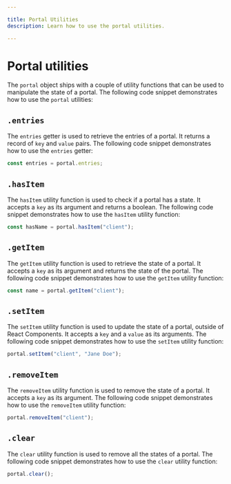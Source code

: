 ```yaml
---

title: Portal Utilities
description: Learn how to use the portal utilities.

---
```


# Portal utilities

The `portal` object ships with a couple of utility functions that can be used to manipulate the state of a portal. The following code snippet demonstrates how to use the `portal` utilities:

## `.entries`

The `entries` getter is used to retrieve the entries of a portal. It returns a record of `key` and `value` pairs. The following code snippet demonstrates how to use the `entries` getter:

```typescript
const entries = portal.entries;
```

## `.hasItem`

The `hasItem` utility function is used to check if a portal has a state. It accepts a `key` as its argument and returns a boolean. The following code snippet demonstrates how to use the `hasItem` utility function:

```typescript
const hasName = portal.hasItem("client");
```

## `.getItem`

The `getItem` utility function is used to retrieve the state of a portal. It accepts a `key` as its argument and returns the state of the portal. The following code snippet demonstrates how to use the `getItem` utility function:

```typescript
const name = portal.getItem("client");
```

## `.setItem`

The `setItem` utility function is used to update the state of a portal, outside of React Components. It accepts a `key` and a `value` as its arguments. The following code snippet demonstrates how to use the `setItem` utility function:

```typescript
portal.setItem("client", "Jane Doe");
```

## `.removeItem`

The `removeItem` utility function is used to remove the state of a portal. It accepts a `key` as its argument. The following code snippet demonstrates how to use the `removeItem` utility function:

```typescript
portal.removeItem("client");
```

## `.clear`

The `clear` utility function is used to remove all the states of a portal. The following code snippet demonstrates how to use the `clear` utility function:

```typescript
portal.clear();
```